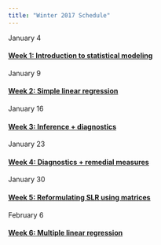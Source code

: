 ```yaml
---
title: "Winter 2017 Schedule"
---
```


January 4

#### [Week 1: Introduction to statistical modeling](week01.html)

January 9

#### [Week 2: Simple linear regression](week02.html)

January 16

#### [Week 3: Inference + diagnostics](week03.html)

January 23

#### [Week 4: Diagnostics + remedial measures](week04.html)

January 30

#### [Week 5: Reformulating SLR using matrices](week05.html)

February 6

#### [Week 6: Multiple linear regression](week06.html)
